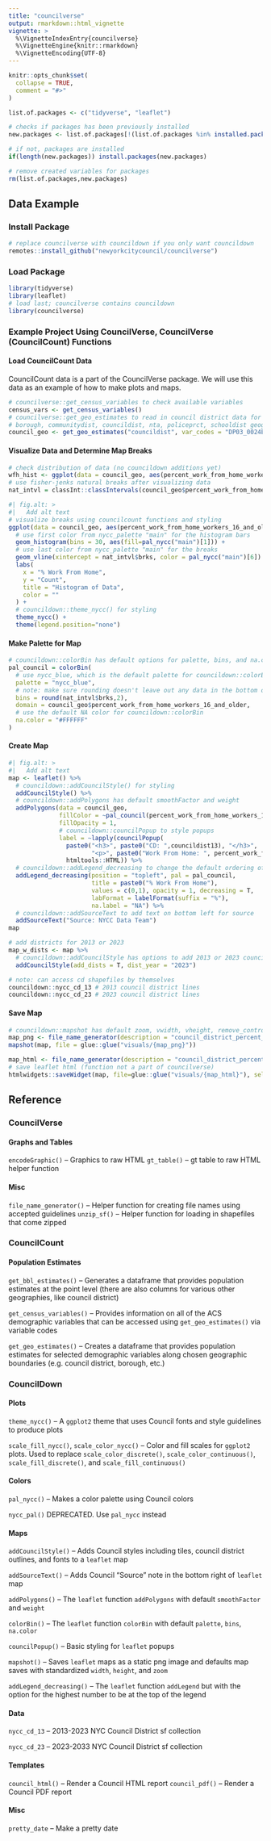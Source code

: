 ```yaml
---
title: "councilverse"
output: rmarkdown::html_vignette
vignette: >
  %\VignetteIndexEntry{councilverse}
  %\VignetteEngine{knitr::rmarkdown}
  %\VignetteEncoding{UTF-8}
---
```


```r
knitr::opts_chunk$set(
  collapse = TRUE,
  comment = "#>"
)

list.of.packages <- c("tidyverse", "leaflet")

# checks if packages has been previously installed
new.packages <- list.of.packages[!(list.of.packages %in% installed.packages()[,"Package"])]

# if not, packages are installed
if(length(new.packages)) install.packages(new.packages)

# remove created variables for packages
rm(list.of.packages,new.packages)
```

## Data Example {.tabset .tabset-fade}

### Install Package

```r
# replace councilverse with councildown if you only want councildown
remotes::install_github("newyorkcitycouncil/councilverse")
```

### Load Package

```r
library(tidyverse)
library(leaflet)
# load last; councilverse contains councildown
library(councilverse)
```

### Example Project Using CouncilVerse, CouncilVerse (CouncilCount) Functions

#### Load CouncilCount Data

CouncilCount data is a part of the CouncilVerse package. We will use this data as an example of how to make plots and maps.

```r
# councilverse::get_census_variables to check available variables
census_vars <- get_census_variables()
# councilverse::get_geo_estimates to read in council district data for % work from home using 2013 council boundaries
# borough, communitydist, councildist, nta, policeprct, schooldist geographies are available
council_geo <- get_geo_estimates("councildist", var_codes = "DP03_0024E", boundary_year = "2013") 
```

#### Visualize Data and Determine Map Breaks

```r
# check distribution of data (no councildown additions yet)
wfh_hist <- ggplot(data = council_geo, aes(percent_work_from_home_workers_16_and_older)) + geom_histogram(bins = 30)
# use fisher-jenks natural breaks after visualizing data
nat_intvl = classInt::classIntervals(council_geo$percent_work_from_home_workers_16_and_older, n = 5, style = 'fisher')
```

```r
#| fig.alt: >
#|   Add alt text
# visualize breaks using councilcount functions and styling
ggplot(data = council_geo, aes(percent_work_from_home_workers_16_and_older)) +
  # use first color from nycc_palette "main" for the histogram bars
  geom_histogram(bins = 30, aes(fill=pal_nycc("main")[1])) +
  # use last color from nycc_palette "main" for the breaks
  geom_vline(xintercept = nat_intvl$brks, color = pal_nycc("main")[6]) +
  labs(
    x = "% Work From Home",
    y = "Count",
    title = "Histogram of Data",
    color = ""
  ) +
  # councildown::theme_nycc() for styling
  theme_nycc() +
  theme(legend.position="none")

```

#### Make Palette for Map

```r
# councildown::colorBin has default options for palette, bins, and na.color
pal_council = colorBin(
  # use nycc_blue, which is the default palette for councildown::colorBin
  palette = "nycc_blue",
  # note: make sure rounding doesn't leave out any data in the bottom or top bin
  bins = round(nat_intvl$brks,2),
  domain = council_geo$percent_work_from_home_workers_16_and_older,
  # use the default NA color for councildown::colorBin
  na.color = "#FFFFFF"
)
```

#### Create Map

```r
#| fig.alt: >
#|   Add alt text
map <- leaflet() %>%
  # councildown::addCouncilStyle() for styling
  addCouncilStyle() %>%
  # councildown::addPolygons has default smoothFactor and weight
  addPolygons(data = council_geo,
              fillColor = ~pal_council(percent_work_from_home_workers_16_and_older),
              fillOpacity = 1,
              # councildown::councilPopup to style popups
              label = ~lapply(councilPopup(
                paste0("<h3>", paste0("CD: ",councildist13), "</h3>",
                       "<p>", paste0("Work From Home: ", percent_work_from_home_workers_16_and_older, "%"), "</p>")),
                htmltools::HTML)) %>%
  # councildown::addLegend_decreasing to change the default ordering of the legend
  addLegend_decreasing(position = "topleft", pal = pal_council,
                       title = paste0("% Work From Home"),
                       values = c(0,1), opacity = 1, decreasing = T,
                       labFormat = labelFormat(suffix = "%"),
                       na.label = "NA") %>%
  # councildown::addSourceText to add text on bottom left for source
  addSourceText("Source: NYCC Data Team")
map
```

```r
# add districts for 2013 or 2023
map_w_dists <- map %>%
  # councildown::addCouncilStyle has options to add 2013 or 2023 council districts to map
  addCouncilStyle(add_dists = T, dist_year = "2023")

# note: can access cd shapefiles by themselves
councildown::nycc_cd_13 # 2013 council district lines
councildown::nycc_cd_23 # 2023 council district lines
```

#### Save Map

```r
# councildown::mapshot has default zoom, vwidth, vheight, remove_controls
map_png <- file_name_generator(description = "council_district_percent_work_from_home", date_year = 2022, file_extension = ".png")
mapshot(map, file = glue::glue("visuals/{map_png}"))

map_html <- file_name_generator(description = "council_district_percent_work_from_home", date_year = 2022, file_extension = ".html")
# save leaflet html (function not a part of councilverse)
htmlwidgets::saveWidget(map, file=glue::glue("visuals/{map_html}"), selfcontained = T)
```

## Reference {.tabset .tabset-fade}

### CouncilVerse

#### Graphs and Tables

`encodeGraphic()` -- Graphics to raw HTML
`gt_table()` -- gt table to raw HTML helper function

#### Misc

`file_name_generator()` -- Helper function for creating file names using accepted guidelines
`unzip_sf()` -- Helper function for loading in shapefiles that come zipped

### CouncilCount

#### Population Estimates

`get_bbl_estimates()` -- Generates a dataframe that provides population estimates at the point level (there are also columns for various other geographies, like council district)

`get_census_variables()` -- Provides information on all of the ACS demographic variables that can be accessed using `get_geo_estimates()` via variable codes

`get_geo_estimates()` -- Creates a dataframe that provides population estimates for selected demographic variables along chosen geographic boundaries (e.g. council district, borough, etc.)

### CouncilDown

#### Plots

`theme_nycc()` -- A `ggplot2` theme that uses Council fonts and style guidelines to produce plots

`scale_fill_nycc()`, `scale_color_nycc()` -- Color and fill scales for `ggplot2` plots. Used to replace `scale_color_discrete()`, `scale_color_continuous()`, `scale_fill_discrete()`, and `scale_fill_continuous()`

#### Colors

`pal_nycc()` -- Makes a color palette using Council colors

`nycc_pal()` DEPRECATED. Use `pal_nycc` instead

#### Maps

`addCouncilStyle()` -- Adds Council styles including tiles, council district outlines, and fonts to a `leaflet` map

`addSourceText()` -- Adds Council "Source" note in the bottom right of `leaflet` map

`addPolygons()` -- The `leaflet` function `addPolygons` with default `smoothFactor` and `weight`

`colorBin()` -- The `leaflet` function `colorBin` with default `palette`, `bins`, `na.color`

`councilPopup()` -- Basic styling for `leaflet` popups 

`mapshot()` -- Saves `leaflet` maps as a static png image and defaults map saves with standardized `width`, `height`, and `zoom`

`addLegend_decreasing()` -- The `leaflet` function `addLegend` but with the option for the highest number to be at the top of the legend

#### Data

`nycc_cd_13` -- 2013-2023 NYC Council District sf collection

`nycc_cd_23` -- 2023-2033 NYC Council District sf collection

#### Templates

`council_html()` -- Render a Council HTML report
`council_pdf()` -- Render a Council PDF report

#### Misc

`pretty_date` -- Make a pretty date
